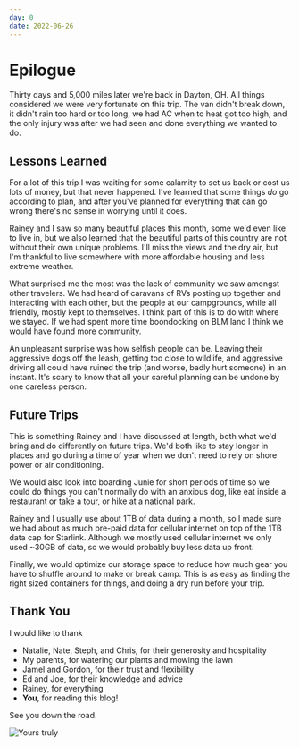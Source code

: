 ```yaml
---
day: 0
date: 2022-06-26
---
```


# Epilogue

Thirty days and 5,000 miles later we're back in Dayton, OH. All things considered we were very fortunate on this trip. The van didn't break down, it didn't rain too hard or too long, we had AC when to heat got too high, and the only injury was after we had seen and done everything we wanted to do.

## Lessons Learned

For a lot of this trip I was waiting for some calamity to set us back or cost us lots of money, but that never happened. I've learned that some things _do_ go according to plan, and after you've planned for everything that can go wrong there's no sense in worrying until it does.

Rainey and I saw so many beautiful places this month, some we'd even like to live in, but we also learned that the beautiful parts of this country are not without their own unique problems. I'll miss the views and the dry air, but I'm thankful to live somewhere with more affordable housing and less extreme weather.

What surprised me the most was the lack of community we saw amongst other travelers. We had heard of caravans of RVs posting up together and interacting with each other, but the people at our campgrounds, while all friendly, mostly kept to themselves. I think part of this is to do with where we stayed. If we had spent more time boondocking on BLM land I think we would have found more community.

An unpleasant surprise was how selfish people can be. Leaving their aggressive dogs off the leash, getting too close to wildlife, and aggressive driving all could have ruined the trip (and worse, badly hurt someone) in an instant. It's scary to know that all your careful planning can be undone by one careless person.

## Future Trips

This is something Rainey and I have discussed at length, both what we'd bring and do differently on future trips. We'd both like to stay longer in places and go during a time of year when we don't need to rely on shore power or air conditioning.

We would also look into boarding Junie for short periods of time so we could do things you can't normally do with an anxious dog, like eat inside a restaurant or take a tour, or hike at a national park.

Rainey and I usually use about 1TB of data during a month, so I made sure we had about as much pre-paid data for cellular internet on top of the 1TB data cap for Starlink. Although we mostly used cellular internet we only used ~30GB of data, so we would probably buy less data up front.

Finally, we would optimize our storage space to reduce how much gear you have to shuffle around to make or break camp. This is as easy as finding the right sized containers for things, and doing a dry run before your trip.

## Thank You

I would like to thank

- Natalie, Nate, Steph, and Chris, for their generosity and hospitality
- My parents, for watering our plants and mowing the lawn
- Jamel and Gordon, for their trust and flexibility
- Ed and Joe, for their knowledge and advice
- Rainey, for everything
- **You**, for reading this blog!

See you down the road.

<Image src="/images/matt_and_rainey.jpg" alt="Yours truly" />
